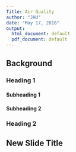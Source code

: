 ```yaml
---
Title: Air Quality
author: "JHU"
date: "May 17, 2016"
output:
  html_document: default
  pdf_document: default
---
```


## Background
### Heading 1
#### Subheading 1
#### Subheading 2
### Heading 2


## New Slide Title